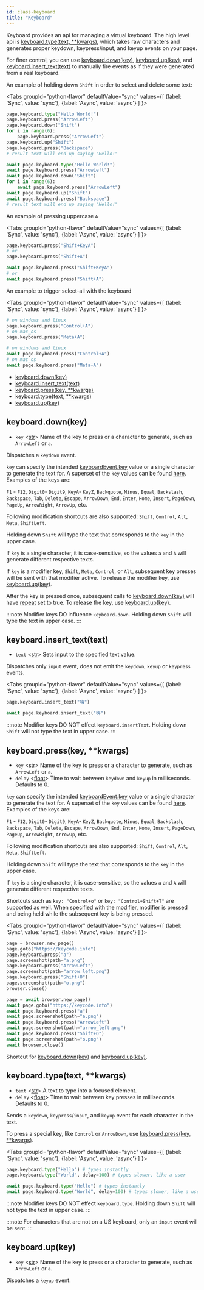 ```yaml
---
id: class-keyboard
title: "Keyboard"
---
```


Keyboard provides an api for managing a virtual keyboard. The high level api is [keyboard.type(text, **kwargs)](./api/class-keyboard.mdx#keyboardtypetext-kwargs), which takes raw characters and generates proper keydown, keypress/input, and keyup events on your page.

For finer control, you can use [keyboard.down(key)](./api/class-keyboard.mdx#keyboarddownkey), [keyboard.up(key)](./api/class-keyboard.mdx#keyboardupkey), and [keyboard.insert_text(text)](./api/class-keyboard.mdx#keyboardinsert_texttext) to manually fire events as if they were generated from a real keyboard.

An example of holding down `Shift` in order to select and delete some text:

<Tabs
  groupId="python-flavor"
  defaultValue="sync"
  values={[
    {label: 'Sync', value: 'sync'},
    {label: 'Async', value: 'async'}
  ]
}>
<TabItem value="sync">

```py
page.keyboard.type("Hello World!")
page.keyboard.press("ArrowLeft")
page.keyboard.down("Shift")
for i in range(6):
    page.keyboard.press("ArrowLeft")
page.keyboard.up("Shift")
page.keyboard.press("Backspace")
# result text will end up saying "Hello!"
```

</TabItem>
<TabItem value="async">

```py
await page.keyboard.type("Hello World!")
await page.keyboard.press("ArrowLeft")
await page.keyboard.down("Shift")
for i in range(6):
    await page.keyboard.press("ArrowLeft")
await page.keyboard.up("Shift")
await page.keyboard.press("Backspace")
# result text will end up saying "Hello!"
```

</TabItem>
</Tabs>

An example of pressing uppercase `A`

<Tabs
  groupId="python-flavor"
  defaultValue="sync"
  values={[
    {label: 'Sync', value: 'sync'},
    {label: 'Async', value: 'async'}
  ]
}>
<TabItem value="sync">

```py
page.keyboard.press("Shift+KeyA")
# or
page.keyboard.press("Shift+A")
```

</TabItem>
<TabItem value="async">

```py
await page.keyboard.press("Shift+KeyA")
# or
await page.keyboard.press("Shift+A")
```

</TabItem>
</Tabs>

An example to trigger select-all with the keyboard

<Tabs
  groupId="python-flavor"
  defaultValue="sync"
  values={[
    {label: 'Sync', value: 'sync'},
    {label: 'Async', value: 'async'}
  ]
}>
<TabItem value="sync">

```py
# on windows and linux
page.keyboard.press("Control+A")
# on mac_os
page.keyboard.press("Meta+A")
```

</TabItem>
<TabItem value="async">

```py
# on windows and linux
await page.keyboard.press("Control+A")
# on mac_os
await page.keyboard.press("Meta+A")
```

</TabItem>
</Tabs>


- [keyboard.down(key)](./api/class-keyboard.mdx#keyboarddownkey)
- [keyboard.insert_text(text)](./api/class-keyboard.mdx#keyboardinsert_texttext)
- [keyboard.press(key, **kwargs)](./api/class-keyboard.mdx#keyboardpresskey-kwargs)
- [keyboard.type(text, **kwargs)](./api/class-keyboard.mdx#keyboardtypetext-kwargs)
- [keyboard.up(key)](./api/class-keyboard.mdx#keyboardupkey)

## keyboard.down(key)
- `key` <[str]> Name of the key to press or a character to generate, such as `ArrowLeft` or `a`.

Dispatches a `keydown` event.

`key` can specify the intended [keyboardEvent.key](https://developer.mozilla.org/en-US/docs/Web/API/KeyboardEvent/key) value or a single character to generate the text for. A superset of the `key` values can be found [here](https://developer.mozilla.org/en-US/docs/Web/API/KeyboardEvent/key/Key_Values). Examples of the keys are:

`F1` - `F12`, `Digit0`- `Digit9`, `KeyA`- `KeyZ`, `Backquote`, `Minus`, `Equal`, `Backslash`, `Backspace`, `Tab`, `Delete`, `Escape`, `ArrowDown`, `End`, `Enter`, `Home`, `Insert`, `PageDown`, `PageUp`, `ArrowRight`, `ArrowUp`, etc.

Following modification shortcuts are also supported: `Shift`, `Control`, `Alt`, `Meta`, `ShiftLeft`.

Holding down `Shift` will type the text that corresponds to the `key` in the upper case.

If `key` is a single character, it is case-sensitive, so the values `a` and `A` will generate different respective texts.

If `key` is a modifier key, `Shift`, `Meta`, `Control`, or `Alt`, subsequent key presses will be sent with that modifier active. To release the modifier key, use [keyboard.up(key)](./api/class-keyboard.mdx#keyboardupkey).

After the key is pressed once, subsequent calls to [keyboard.down(key)](./api/class-keyboard.mdx#keyboarddownkey) will have [repeat](https://developer.mozilla.org/en-US/docs/Web/API/KeyboardEvent/repeat) set to true. To release the key, use [keyboard.up(key)](./api/class-keyboard.mdx#keyboardupkey).

:::note
Modifier keys DO influence `keyboard.down`. Holding down `Shift` will type the text in upper case.
:::

## keyboard.insert_text(text)
- `text` <[str]> Sets input to the specified text value.

Dispatches only `input` event, does not emit the `keydown`, `keyup` or `keypress` events.

<Tabs
  groupId="python-flavor"
  defaultValue="sync"
  values={[
    {label: 'Sync', value: 'sync'},
    {label: 'Async', value: 'async'}
  ]
}>
<TabItem value="sync">

```py
page.keyboard.insert_text("嗨")
```

</TabItem>
<TabItem value="async">

```py
await page.keyboard.insert_text("嗨")
```

</TabItem>
</Tabs>

:::note
Modifier keys DO NOT effect `keyboard.insertText`. Holding down `Shift` will not type the text in upper case.
:::

## keyboard.press(key, **kwargs)
- `key` <[str]> Name of the key to press or a character to generate, such as `ArrowLeft` or `a`.
- `delay` <[float]> Time to wait between `keydown` and `keyup` in milliseconds. Defaults to 0.

`key` can specify the intended [keyboardEvent.key](https://developer.mozilla.org/en-US/docs/Web/API/KeyboardEvent/key) value or a single character to generate the text for. A superset of the `key` values can be found [here](https://developer.mozilla.org/en-US/docs/Web/API/KeyboardEvent/key/Key_Values). Examples of the keys are:

`F1` - `F12`, `Digit0`- `Digit9`, `KeyA`- `KeyZ`, `Backquote`, `Minus`, `Equal`, `Backslash`, `Backspace`, `Tab`, `Delete`, `Escape`, `ArrowDown`, `End`, `Enter`, `Home`, `Insert`, `PageDown`, `PageUp`, `ArrowRight`, `ArrowUp`, etc.

Following modification shortcuts are also supported: `Shift`, `Control`, `Alt`, `Meta`, `ShiftLeft`.

Holding down `Shift` will type the text that corresponds to the `key` in the upper case.

If `key` is a single character, it is case-sensitive, so the values `a` and `A` will generate different respective texts.

Shortcuts such as `key: "Control+o"` or `key: "Control+Shift+T"` are supported as well. When specified with the modifier, modifier is pressed and being held while the subsequent key is being pressed.

<Tabs
  groupId="python-flavor"
  defaultValue="sync"
  values={[
    {label: 'Sync', value: 'sync'},
    {label: 'Async', value: 'async'}
  ]
}>
<TabItem value="sync">

```py
page = browser.new_page()
page.goto("https://keycode.info")
page.keyboard.press("a")
page.screenshot(path="a.png")
page.keyboard.press("ArrowLeft")
page.screenshot(path="arrow_left.png")
page.keyboard.press("Shift+O")
page.screenshot(path="o.png")
browser.close()
```

</TabItem>
<TabItem value="async">

```py
page = await browser.new_page()
await page.goto("https://keycode.info")
await page.keyboard.press("a")
await page.screenshot(path="a.png")
await page.keyboard.press("ArrowLeft")
await page.screenshot(path="arrow_left.png")
await page.keyboard.press("Shift+O")
await page.screenshot(path="o.png")
await browser.close()
```

</TabItem>
</Tabs>

Shortcut for [keyboard.down(key)](./api/class-keyboard.mdx#keyboarddownkey) and [keyboard.up(key)](./api/class-keyboard.mdx#keyboardupkey).

## keyboard.type(text, **kwargs)
- `text` <[str]> A text to type into a focused element.
- `delay` <[float]> Time to wait between key presses in milliseconds. Defaults to 0.

Sends a `keydown`, `keypress`/`input`, and `keyup` event for each character in the text.

To press a special key, like `Control` or `ArrowDown`, use [keyboard.press(key, **kwargs)](./api/class-keyboard.mdx#keyboardpresskey-kwargs).

<Tabs
  groupId="python-flavor"
  defaultValue="sync"
  values={[
    {label: 'Sync', value: 'sync'},
    {label: 'Async', value: 'async'}
  ]
}>
<TabItem value="sync">

```py
page.keyboard.type("Hello") # types instantly
page.keyboard.type("World", delay=100) # types slower, like a user
```

</TabItem>
<TabItem value="async">

```py
await page.keyboard.type("Hello") # types instantly
await page.keyboard.type("World", delay=100) # types slower, like a user
```

</TabItem>
</Tabs>

:::note
Modifier keys DO NOT effect `keyboard.type`. Holding down `Shift` will not type the text in upper case.
:::

:::note
For characters that are not on a US keyboard, only an `input` event will be sent.
:::

## keyboard.up(key)
- `key` <[str]> Name of the key to press or a character to generate, such as `ArrowLeft` or `a`.

Dispatches a `keyup` event.

[Accessibility]: ./api/class-accessibility.mdx "Accessibility"
[Browser]: ./api/class-browser.mdx "Browser"
[BrowserContext]: ./api/class-browsercontext.mdx "BrowserContext"
[BrowserType]: ./api/class-browsertype.mdx "BrowserType"
[CDPSession]: ./api/class-cdpsession.mdx "CDPSession"
[ConsoleMessage]: ./api/class-consolemessage.mdx "ConsoleMessage"
[Dialog]: ./api/class-dialog.mdx "Dialog"
[Download]: ./api/class-download.mdx "Download"
[ElementHandle]: ./api/class-elementhandle.mdx "ElementHandle"
[Error]: ./api/class-error.mdx "Error"
[FileChooser]: ./api/class-filechooser.mdx "FileChooser"
[Frame]: ./api/class-frame.mdx "Frame"
[JSHandle]: ./api/class-jshandle.mdx "JSHandle"
[Keyboard]: ./api/class-keyboard.mdx "Keyboard"
[Mouse]: ./api/class-mouse.mdx "Mouse"
[Page]: ./api/class-page.mdx "Page"
[Playwright]: ./api/class-playwright.mdx "Playwright"
[Request]: ./api/class-request.mdx "Request"
[Response]: ./api/class-response.mdx "Response"
[Route]: ./api/class-route.mdx "Route"
[Selectors]: ./api/class-selectors.mdx "Selectors"
[TimeoutError]: ./api/class-timeouterror.mdx "TimeoutError"
[Touchscreen]: ./api/class-touchscreen.mdx "Touchscreen"
[Video]: ./api/class-video.mdx "Video"
[WebSocket]: ./api/class-websocket.mdx "WebSocket"
[Worker]: ./api/class-worker.mdx "Worker"
[Element]: https://developer.mozilla.org/en-US/docs/Web/API/element "Element"
[EvaluationArgument]: ./core-concepts.mdx#evaluation-argument "EvaluationArgument"
[Promise]: https://developer.mozilla.org/en-US/docs/Web/JavaScript/Reference/Global_Objects/Promise "Promise"
[iterator]: https://developer.mozilla.org/en-US/docs/Web/JavaScript/Reference/Iteration_protocols "Iterator"
[origin]: https://developer.mozilla.org/en-US/docs/Glossary/Origin "Origin"
[selector]: https://developer.mozilla.org/en-US/docs/Web/CSS/CSS_Selectors "selector"
[Serializable]: https://developer.mozilla.org/en-US/docs/Web/JavaScript/Reference/Global_Objects/JSON/stringify#Description "Serializable"
[UIEvent.detail]: https://developer.mozilla.org/en-US/docs/Web/API/UIEvent/detail "UIEvent.detail"
[UnixTime]: https://en.wikipedia.org/wiki/Unix_time "Unix Time"
[xpath]: https://developer.mozilla.org/en-US/docs/Web/XPath "xpath"

[Any]: https://docs.python.org/3/library/typing.html#typing.Any "Any"
[bool]: https://docs.python.org/3/library/stdtypes.html "bool"
[bytes]: https://docs.python.org/3/library/stdtypes.html#bytes "bytes"
[Callable]: https://docs.python.org/3/library/typing.html#typing.Callable "Callable"
[EventContextManager]: https://docs.python.org/3/reference/datamodel.html#context-managers "Event context manager"
[EventEmitter]: https://pyee.readthedocs.io/en/latest/#pyee.BaseEventEmitter "EventEmitter"
[Exception]: https://docs.python.org/3/library/exceptions.html#Exception "Exception"
[Dict]: https://docs.python.org/3/library/typing.html#typing.Dict "Dict"
[float]: https://docs.python.org/3/library/stdtypes.html#numeric-types-int-float-complex "float"
[int]: https://docs.python.org/3/library/stdtypes.html#numeric-types-int-float-complex "int"
[List]: https://docs.python.org/3/library/typing.html#typing.List "List"
[NoneType]: https://docs.python.org/3/library/constants.html#None "None"
[Pattern]: https://docs.python.org/3/library/re.html "Pattern"
[URL]: https://en.wikipedia.org/wiki/URL "URL"
[pathlib.Path]: https://realpython.com/python-pathlib/ "pathlib.Path"
[str]: https://docs.python.org/3/library/stdtypes.html#text-sequence-type-str "str"
[Union]: https://docs.python.org/3/library/typing.html#typing.Union "Union"

[all available image tags]: https://mcr.microsoft.com/v2/playwright/tags/list "all available image tags"
[Docker Hub]: https://hub.docker.com/_/microsoft-playwright "Docker Hub"
[Dockerfile.focal]: https://github.com/microsoft/playwright/blob/master/utils/docker/Dockerfile.focal "Dockerfile.focal"